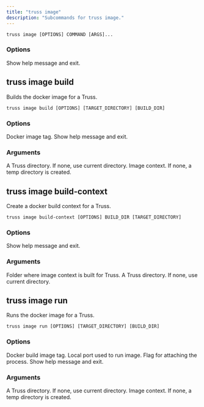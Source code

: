 ```yaml
---
title: "truss image"
description: "Subcommands for truss image."
---
```


```
truss image [OPTIONS] COMMAND [ARGS]...
```

### Options

<ParamField body="--help">
Show help message and exit.
</ParamField>

## truss image build

Builds the docker image for a Truss.

```
truss image build [OPTIONS] [TARGET_DIRECTORY] [BUILD_DIR]
```

### Options

<ParamField body="--tag" type="TEXT">
Docker image tag.
</ParamField>
<ParamField body="--help">
Show help message and exit.
</ParamField>

### Arguments

<ParamField body="TARGET_DIRECTORY" type="Optional">
A Truss directory. If none, use current directory.
</ParamField>
<ParamField body="BUILD_DIR" type="Optional">
Image context. If none, a temp directory is created.
</ParamField>

## truss image build-context

Create a docker build context for a Truss.

```
truss image build-context [OPTIONS] BUILD_DIR [TARGET_DIRECTORY]
```

### Options

<ParamField body="--help">
Show help message and exit.
</ParamField>

### Arguments

<ParamField body="BUILD_DIR" type="Optional">
Folder where image context is built for Truss.
</ParamField>
<ParamField body="TARGET_DIRECTORY" type="Optional">
A Truss directory. If none, use current directory.
</ParamField>

## truss image run

Runs the docker image for a Truss.

```
truss image run [OPTIONS] [TARGET_DIRECTORY] [BUILD_DIR]
```

### Options

<ParamField body="--tag" type="TEXT">
Docker build image tag.
</ParamField>
<ParamField body="--port" type="INTEGER">
Local port used to run image.
</ParamField>
<ParamField body="--attach">
Flag for attaching the process.
</ParamField>
<ParamField body="--help">
Show help message and exit.
</ParamField>

### Arguments

<ParamField body="TARGET_DIRECTORY" type="Optional">
A Truss directory. If none, use current directory.
</ParamField>
<ParamField body="BUILD_DIR" type="Optional">
Image context. If none, a temp directory is created.
</ParamField>
